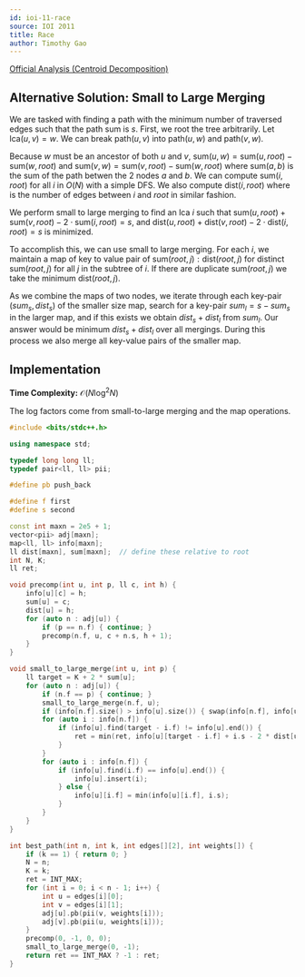 ```yaml
---
id: ioi-11-race
source: IOI 2011
title: Race
author: Timothy Gao
---
```


[Official Analysis (Centroid Decomposition)](https://ioinformatics.org/page/ioi-2011/37)

## Alternative Solution: Small to Large Merging

We are tasked with finding a path with the minimum number of traversed edges such that the path sum is $s$.
First, we root the tree arbitrarily.
Let $\text {lca}(u, v) = w$.
We can break $\text {path}(u, v)$ into $\text {path}(u, w)$ and $\text {path}(v, w)$.

Because $w$ must be an ancestor of both $u$ and $v$, $\text {sum}(u, w) = \text {sum}(u, root) - \text {sum}(w, root)$ and $\text {sum}(v, w) = \text {sum}(v, root) - \text {sum}(w, root)$ where $\text {sum}(a, b)$ is the sum of the path betwen the 2 nodes $a$ and $b$. We can compute $\text {sum}(i, root)$ for all $i$ in $O(N)$ with a simple DFS. We also compute $\text {dist}(i, root)$ where is the number of edges between $i$ and $root$ in similar fashion.

We perform small to large merging to find an $\text {lca}$ $i$ such that $\text {sum}(u, root) + \text {sum} (v, root) - 2 \cdot \text {sum}(i, root) = s$, and $\text {dist}(u, root) + \text {dist}(v, root) - 2 \cdot \text {dist}(i, root) = s$ is minimized.

To accomplish this, we can use small to large merging. For each $i$, we maintain a map of key to value pair of $\text {sum}(root, j) : \text {dist}(root, j)$ for  distinct $\text {sum}(root, j)$ for all $j$ in the subtree of $i$. If there are duplicate $\text {sum}(root, j)$ we take the minimum $\text {dist}(root, j)$.

As we combine the maps of two nodes, we iterate through each key-pair $(sum_s, dist_s)$ of the smaller size map, search for a key-pair $sum_l = s - sum_s$ in the larger map, and if this exists we obtain $dist_s + dist_l$ from $sum_l$. Our answer would be minimum $dist_s + dist_l$ over all mergings. During this process we also merge all key-value pairs of the smaller map.


## Implementation

**Time Complexity:** $\mathcal{O}(N\log^2N)$

The log factors come from small-to-large merging and the map operations.

```cpp
#include <bits/stdc++.h>

using namespace std;

typedef long long ll;
typedef pair<ll, ll> pii;

#define pb push_back

#define f first
#define s second

const int maxn = 2e5 + 1;
vector<pii> adj[maxn];
map<ll, ll> info[maxn];
ll dist[maxn], sum[maxn];  // define these relative to root
int N, K;
ll ret;

void precomp(int u, int p, ll c, int h) {
	info[u][c] = h;
	sum[u] = c;
	dist[u] = h;
	for (auto n : adj[u]) {
		if (p == n.f) { continue; }
		precomp(n.f, u, c + n.s, h + 1);
	}
}

void small_to_large_merge(int u, int p) {
	ll target = K + 2 * sum[u];
	for (auto n : adj[u]) {
		if (n.f == p) { continue; }
		small_to_large_merge(n.f, u);
		if (info[n.f].size() > info[u].size()) { swap(info[n.f], info[u]); }
		for (auto i : info[n.f]) {
			if (info[u].find(target - i.f) != info[u].end()) {
				ret = min(ret, info[u][target - i.f] + i.s - 2 * dist[u]);
			}
		}
		for (auto i : info[n.f]) {
			if (info[u].find(i.f) == info[u].end()) {
				info[u].insert(i);
			} else {
				info[u][i.f] = min(info[u][i.f], i.s);
			}
		}
	}
}

int best_path(int n, int k, int edges[][2], int weights[]) {
	if (k == 1) { return 0; }
	N = n;
	K = k;
	ret = INT_MAX;
	for (int i = 0; i < n - 1; i++) {
		int u = edges[i][0];
		int v = edges[i][1];
		adj[u].pb(pii(v, weights[i]));
		adj[v].pb(pii(u, weights[i]));
	}
	precomp(0, -1, 0, 0);
	small_to_large_merge(0, -1);
	return ret == INT_MAX ? -1 : ret;
}
```
